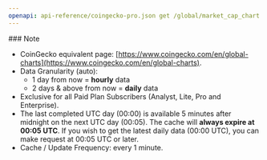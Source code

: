 ```yaml
---
openapi: api-reference/coingecko-pro.json get /global/market_cap_chart
---
```


<Note>
  ### Note

  - CoinGecko equivalent page: [https://www.coingecko.com/en/global-charts](https://www.coingecko.com/en/global-charts).
  - Data Granularity (auto):
    - 1 day from now = **hourly** data
    - 2 days & above from now = **daily** data
  - Exclusive for all Paid Plan Subscribers (Analyst, Lite, Pro and Enterprise).
  - The last completed UTC day (00:00) is available 5 minutes after midnight on the next UTC day (00:05). The cache will **always expire at 00:05 UTC**. If you wish to get the latest daily data (00:00 UTC), you can make request at 00:05 UTC or later.
  - Cache / Update Frequency: every 1 minute.
</Note>